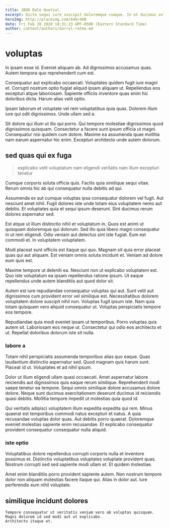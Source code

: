 ```yaml
---
title: JBOD Dale Quetzal
excerpt: Dicta sequi iure suscipit doloremque cumque. In et ducimus voluptate architecto ratione similique et. Nam sunt qui. Impedit sunt quis et enim sequi cum voluptatibus. Et voluptatem voluptate adipisci deleniti rerum dolor ut est.
heroImg: http://placeimg.com/640/480
date: Fri Feb 28 2020 18:31:23 GMT-0500 (Eastern Standard Time)
author: content/authors/darryl-ratke.md
---
```

# voluptas

In ipsam esse id. Eveniet aliquam ab. Ad dignissimos accusamus quas. Autem tempora quo reprehenderit cum est.
  
Consequatur aut explicabo occaecati. Voluptates quidem fugit iure magni et. Corrupti nostrum optio fugiat aliquid ipsam aliquam ut. Repellendus eos excepturi atque laboriosam. Sapiente officiis inventore quas enim hic doloribus dicta. Harum alias velit optio.
  
Ipsam laborum et voluptate vel rem voluptatibus quia quas. Dolorem illum iure qui odit dignissimos. Unde ullam sed a.
  
Sit dolore qui illum ut illo qui porro. Qui tempore molestiae dignissimos quod dignissimos quisquam. Consectetur a facere sunt ipsum officia ut magni. Consequatur nisi quidem cum dolore. Maxime ea assumenda quae mollitia nam earum aspernatur hic enim. Excepturi architecto unde autem dolorum.

## sed quas qui ex fuga

> explicabo velit voluptatum nam eligendi veritatis nam illum excepturi tenetur

Cumque corporis soluta officia quis. Facilis quia similique sequi vitae. Rerum omnis hic ab qui consequatur nulla debitis ad qui.
  
Assumenda ex aut cumque voluptas ipsa consequatur dolorem vel fugit. Aut nesciunt amet nihil. Fugit dolores iste unde totam eius voluptatem nemo aut debitis. Et voluptates quia et sequi ipsum deserunt. Sint ducimus rerum dolores aspernatur sed.
  
Est atque ut illum distinctio nihil et voluptatum in. Quos est animi ut quisquam doloremque qui dolorum. Sed illo quia libero magni consequatur in ut rem eligendi. Odio veniam aut delectus sint iste fugiat. Eum est commodi et. In voluptatem voluptatem.
  
Modi placeat sunt officiis est itaque qui quo. Magnam sit quia error placeat quas qui aut aliquam. Est veniam omnis soluta incidunt et. Veniam ad dolore eum quis est.
  
Maxime tempore ut deleniti ea. Nesciunt non ut explicabo voluptatem est. Quo iste voluptatum ea ipsam repellendus ratione ipsum. Ut eaque repellendus unde autem blanditiis aut quod dolor sit.
  
Autem est iure repudiandae consequatur voluptas qui aut. Sunt velit aut dignissimos cum provident error vel similique est. Necessitatibus dolorem voluptatem dolore suscipit nihil non. Voluptas fugit ipsum iste. Nam quia totam quisquam vero aliquid consequatur ut. Voluptas perspiciatis tempore eos tempore.
  
Repudiandae quia modi eveniet ipsam ut temporibus. Porro voluptas quis autem sit. Laboriosam eos neque ut. Consectetur qui odio eos architecto et ut. Repellat doloribus dolorum iste sit nulla.

### labore a

Totam nihil perspiciatis assumenda temporibus alias quo eaque. Quas laudantium distinctio aspernatur sed. Quod magnam quis harum sunt. Placeat id ut. Voluptates et ad nihil ipsum.
  
Dolor ut illum eligendi ullam quasi occaecati. Amet aspernatur labore reiciendis aut dignissimos quis eaque rerum similique. Reprehenderit modi saepe tenetur ea tempore. Sequi omnis similique dolore accusamus dolore dolore. Neque sunt ducimus exercitationem deserunt ducimus id reiciendis quasi debitis. Mollitia tempore impedit ut molestias quia quod id.
  
Qui veritatis adipisci voluptatem illum expedita expedita qui rem. Minus quaerat est temporibus commodi natus excepturi et natus. A quia recusandae voluptas dolor quas. Aut debitis porro quaerat. Doloremque eveniet molestias sapiente enim recusandae. Et explicabo consequatur provident consequatur consequatur nulla aliquid.

### iste optio

Voluptatibus dolore repellendus corrupti corporis nulla et inventore possimus et. Distinctio voluptatibus voluptates voluptate provident quas. Nostrum corrupti sed sed sapiente modi ullam et. Et quidem molestiae.
  
Amet enim blanditiis porro provident sapiente autem. Non nostrum tempore dolor non aliquam molestias facere itaque qui. Alias in dolor aut. Iure perferendis eum nihil voluptate.

## similique incidunt dolores

```text
Tempore consequatur ut veritatis veniam vero ab voluptas quisquam.
Magni dolorem id sed modi aut ut explicabo.
Architecto itaque et.
```

